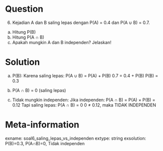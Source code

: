 Question
========
(6) Kejadian A dan B saling lepas dengan P(A) = 0.4 dan P(A ∪ B) = 0.7.
a) Hitung P(B)
b) Hitung P(A ∩ B)
c) Apakah mungkin A dan B independen? Jelaskan!

Solution
========
a) P(B):
Karena saling lepas: P(A ∪ B) = P(A) + P(B)
0.7 = 0.4 + P(B)
P(B) = 0.3

b) P(A ∩ B) = 0 (saling lepas)

c) Tidak mungkin independen:
Jika independen: P(A ∩ B) = P(A) × P(B) = 0.12
Tapi saling lepas: P(A ∩ B) = 0
0 ≠ 0.12, maka TIDAK INDEPENDEN

Meta-information
================
exname: soal6_saling_lepas_vs_independen
extype: string
exsolution: P(B)=0.3, P(A∩B)=0, Tidak independen
